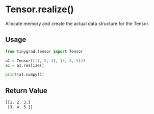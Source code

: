 # Tensor.realize()

Allocate memory and create the actual data structure for the Tensor.

## Usage
```python copy
from tinygrad.tensor import Tensor

a1 = Tensor([[1, 2, 3], [3, 4, 5]])
a1 = a1.realize()

print(a1.numpy())
```

## Return Value
```bash
[[1. 2. 3.]
 [3. 4. 5.]]
```